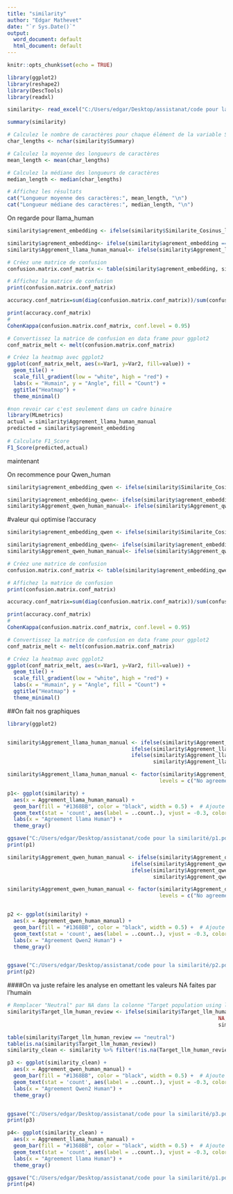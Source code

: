---
title: "similarity"
author: "Edgar Mathevet"
date: "`r Sys.Date()`"
output:
  word_document: default
  html_document: default
---

```{r setup, include=FALSE}
knitr::opts_chunk$set(echo = TRUE)
```

```{r}
library(ggplot2)
library(reshape2)
library(DescTools)
library(readxl)
```

```{r}

similarity<- read_excel("C:/Users/edgar/Desktop/assistanat/code pour la similarité/2023 fichier de base Copie final.xlsx")

```

```{r}
summary(similarity)
```

```{r}
# Calculez le nombre de caractères pour chaque élément de la variable Summary
char_lengths <- nchar(similarity$Summary)

# Calculez la moyenne des longueurs de caractères
mean_length <- mean(char_lengths)

# Calculez la médiane des longueurs de caractères
median_length <- median(char_lengths)

# Affichez les résultats
cat("Longueur moyenne des caractères:", mean_length, "\n")
cat("Longueur médiane des caractères:", median_length, "\n")
```
On regarde pour llama_human

```{r}
similarity$agrement_embedding <- ifelse(similarity$Similarite_Cosinus_llama_human >= 0.75, 1, ifelse(similarity$Similarite_Cosinus_llama_human >= 0.55 & similarity$Similarite_Cosinus_llama_human < 0.75, 3, 0))

similarity$agrement_embedding<- ifelse(similarity$agrement_embedding == 3, 2, similarity$agrement_embedding)
similarity$Aggrement_llama_human_manual<- ifelse(similarity$Aggrement_llama_human_manual == 3, 2, similarity$Aggrement_llama_human_manual)
```


```{r}
# Créez une matrice de confusion
confusion.matrix.conf_matrix <- table(similarity$agrement_embedding, similarity$Aggrement_llama_human_manual)

# Affichez la matrice de confusion
print(confusion.matrix.conf_matrix)
```

```{r}

accuracy.conf_matrix=sum(diag(confusion.matrix.conf_matrix))/sum(confusion.matrix.conf_matrix)

print(accuracy.conf_matrix) 
#
CohenKappa(confusion.matrix.conf_matrix, conf.level = 0.95)

```

```{r}
# Convertissez la matrice de confusion en data frame pour ggplot2
conf_matrix_melt <- melt(confusion.matrix.conf_matrix)

# Créez la heatmap avec ggplot2
ggplot(conf_matrix_melt, aes(x=Var1, y=Var2, fill=value)) +
  geom_tile() +
  scale_fill_gradient(low = "white", high = "red") +
  labs(x = "Humain", y = "Angle", fill = "Count") +
  ggtitle("Heatmap") +
  theme_minimal()
```
```{r eval=FALSE, include=FALSE}
#non revoir car c'est seulement dans un cadre binaire
library(MLmetrics)
actual = similarity$Aggrement_llama_human_manual
predicted = similarity$agrement_embedding
 
# Calculate F1_Score
F1_Score(predicted,actual)
```


####### maintenant 

On recommence pour Qwen_human

```{r}

similarity$agrement_embedding_qwen <- ifelse(similarity$Similarite_Cosinus_qwen_human >= 0.75, 1, ifelse(similarity$Similarite_Cosinus_qwen_human >= 0.55 & similarity$Similarite_Cosinus_qwen_human < 0.75, 3, 0))

similarity$agrement_embedding_qwen<- ifelse(similarity$agrement_embedding_qwen == 3, 2, similarity$agrement_embedding_qwen)
similarity$Aggrement_qwen_human_manual<- ifelse(similarity$Aggrement_qwen_human_manual == 3, 2, similarity$Aggrement_qwen_human_manual)

```

#valeur qui optimise l'accuracy
```{r eval=FALSE, include=FALSE}
similarity$agrement_embedding_qwen <- ifelse(similarity$Similarite_Cosinus_qwen_human >= 0.62, 1, ifelse(similarity$Similarite_Cosinus_qwen_human >= 0.58 & similarity$Similarite_Cosinus_qwen_human < 0.62, 3, 0))

similarity$agrement_embedding_qwen<- ifelse(similarity$agrement_embedding_qwen == 3, 2, similarity$agrement_embedding_qwen)
similarity$Aggrement_qwen_human_manual<- ifelse(similarity$Aggrement_qwen_human_manual == 3, 2, similarity$Aggrement_qwen_human_manual)


```


```{r}
# Créez une matrice de confusion
confusion.matrix.conf_matrix <- table(similarity$agrement_embedding_qwen, similarity$Aggrement_qwen_human_manual)

# Affichez la matrice de confusion
print(confusion.matrix.conf_matrix)
```

```{r}

accuracy.conf_matrix=sum(diag(confusion.matrix.conf_matrix))/sum(confusion.matrix.conf_matrix)

print(accuracy.conf_matrix) 
#
CohenKappa(confusion.matrix.conf_matrix, conf.level = 0.95)

```

```{r}
# Convertissez la matrice de confusion en data frame pour ggplot2
conf_matrix_melt <- melt(confusion.matrix.conf_matrix)

# Créez la heatmap avec ggplot2
ggplot(conf_matrix_melt, aes(x=Var1, y=Var2, fill=value)) +
  geom_tile() +
  scale_fill_gradient(low = "white", high = "red") +
  labs(x = "Humain", y = "Angle", fill = "Count") +
  ggtitle("Heatmap") +
  theme_minimal()
```

##On fait nos graphiques

```{r}

library(ggplot2)


similarity$Aggrement_llama_human_manual <- ifelse(similarity$Aggrement_llama_human_manual == "0", "No agreement",
                                        ifelse(similarity$Aggrement_llama_human_manual == "1", "Strong agreement",
                                        ifelse(similarity$Aggrement_llama_human_manual == "2", "Approximat agreement",
                                               similarity$Aggrement_llama_human_manual)))

similarity$Aggrement_llama_human_manual <- factor(similarity$Aggrement_llama_human_manual,
                                                 levels = c("No agreement", "Approximat agreement", "Strong agreement"))

p1<- ggplot(similarity) +
  aes(x = Aggrement_llama_human_manual) +
  geom_bar(fill = "#1368BB", color = "black", width = 0.5) +  # Ajoute un contour noir et ajuste la largeur
  geom_text(stat = 'count', aes(label = ..count..), vjust = -0.3, color = "black", size = 3) +  # Ajoute les étiquettes au-dessus des barres
  labs(x = "Agreement llama Human") +
  theme_gray()

ggsave("C:/Users/edgar/Desktop/assistanat/code pour la similarité/p1.pdf", plot = p1, width = 25, height = 18, units = "in")
print(p1)

```

```{r}

similarity$Aggrement_qwen_human_manual <- ifelse(similarity$Aggrement_qwen_human_manual == "0", "No agreement",
                                        ifelse(similarity$Aggrement_qwen_human_manual == "1", "Strong agreement",
                                        ifelse(similarity$Aggrement_qwen_human_manual == "2", "Approximat agreement",
                                               similarity$Aggrement_qwen_human_manual)))

similarity$Aggrement_qwen_human_manual <- factor(similarity$Aggrement_qwen_human_manual,
                                                 levels = c("No agreement", "Approximat agreement", "Strong agreement"))


p2 <- ggplot(similarity) +
  aes(x = Aggrement_qwen_human_manual) +
  geom_bar(fill = "#1368BB", color = "black", width = 0.5) +  # Ajoute un contour noir et ajuste la largeur
  geom_text(stat = 'count', aes(label = ..count..), vjust = -0.3, color = "black", size = 3) +  # Ajoute les étiquettes au-dessus des barres
  labs(x = "Agreement Qwen2 Human") +
  theme_gray()


ggsave("C:/Users/edgar/Desktop/assistanat/code pour la similarité/p2.pdf", plot = p2, width = 25, height = 18, units = "in")
print(p2)

```

####On va juste refaire les analyse en omettant les valeurs NA faites par l'humain


```{r}


# Remplacer "Neutral" par NA dans la colonne "Target population using llm and human review"
similarity$Target_llm_human_review <- ifelse(similarity$Target_llm_human_review == "neutral", 
                                                                    NA, 
                                                                    similarity$Target_llm_human_review)

table(similarity$Target_llm_human_review == "neutral")
table(is.na(similarity$Target_llm_human_review))
similarity_clean <- similarity %>% filter(!is.na(Target_llm_human_review))

p3 <- ggplot(similarity_clean) +
  aes(x = Aggrement_qwen_human_manual) +
  geom_bar(fill = "#1368BB", color = "black", width = 0.5) +  # Ajoute un contour noir et ajuste la largeur
  geom_text(stat = 'count', aes(label = ..count..), vjust = -0.3, color = "black", size = 3) +  # Ajoute les étiquettes au-dessus des barres
  labs(x = "Agreement Qwen2 Human") +
  theme_gray()


ggsave("C:/Users/edgar/Desktop/assistanat/code pour la similarité/p3.pdf", plot = p2, width = 25, height = 18, units = "in")
print(p3)


```

```{r}
p4<- ggplot(similarity_clean) +
  aes(x = Aggrement_llama_human_manual) +
  geom_bar(fill = "#1368BB", color = "black", width = 0.5) +  # Ajoute un contour noir et ajuste la largeur
  geom_text(stat = 'count', aes(label = ..count..), vjust = -0.3, color = "black", size = 3) +  # Ajoute les étiquettes au-dessus des barres
  labs(x = "Agreement llama Human") +
  theme_gray()

ggsave("C:/Users/edgar/Desktop/assistanat/code pour la similarité/p1.pdf", plot = p1, width = 25, height = 18, units = "in")
print(p4)
```
